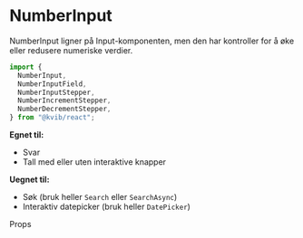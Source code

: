 
<Meta of={NumberInputStories} />

<DocsContainer>

# NumberInput

NumberInput ligner på Input-komponenten, men den har kontroller for å øke eller redusere numeriske verdier.

```jsx
import {
  NumberInput,
  NumberInputField,
  NumberInputStepper,
  NumberIncrementStepper,
  NumberDecrementStepper,
} from "@kvib/react";
```

**Egnet til:**

- Svar
- Tall med eller uten interaktive knapper

**Uegnet til:**

- Søk (bruk heller `Search` eller `SearchAsync`)
- Interaktiv datepicker (bruk heller `DatePicker`)


<DocsHeading light>Props</DocsHeading>
<Canvas of={NumberInputStories.Preview} className="sb-unstyled" />
<Controls of={NumberInputStories.Preview} />

</DocsContainer>
